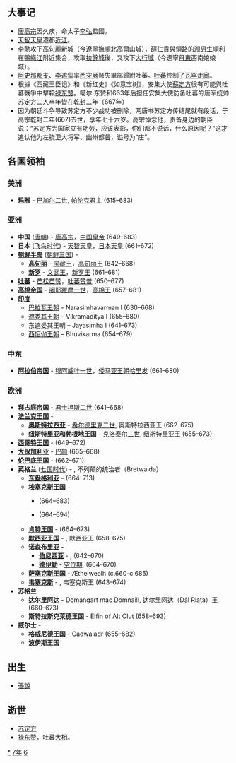 {{yearTOC|667|唐'''-{[[乾封|乾封]]}-二年'''}}

== 大事记 ==
*[[唐高宗|唐高宗]]因久疾，命太子[[李弘|李弘]]監國。
*[[天智天皇|天智天皇]]遷都[[近江國|近江]]。
*[[李勣|李勣]]攻下[[高句麗|高句麗]]新城（今[[遼寧|遼寧]][[撫順|撫順]]北高爾山城），[[薛仁貴|薛仁貴]]與領路的[[淵男生|淵男生]]順利在[[鴨綠江|鴨綠江]]附近集合，攻取[[扶餘城|扶餘城]]後，又攻下[[大行城|大行城]]（今遼寧[[丹東|丹東]]西南娘娘城）。
*[[阿史那都支|阿史那都支]]、[[李遮匐|李遮匐]]率[[西突厥|西突厥]]弩失畢部歸附吐蕃。[[吐蕃|吐蕃]]控制了[[瓦罕走廊|瓦罕走廊]]。
* 根據《西藏王臣记》和《新红史》《如意宝树》，安集大使[[蘇定方|蘇定方]]很有可能與吐蕃戰爭中擊殺[[禄东赞|禄东赞]]。噶尔·东赞和663年后担任安集大使防备吐蕃的唐军统帅苏定方二人卒年皆在乾封二年（667年）
* 因为朝廷斗争导致苏定方不少战功被删除，两唐书苏定方传结尾就有段话，于高宗乾封二年(667)去世，享年七十六岁。高宗悼念他，责备身边的朝臣说：“苏定方为国家立有功劳，应该表彰，你们都不说话，什么原因呢？”这才追认他为左骁卫大将军、幽州都督，谥号为“庄”。

== 各国领袖 ==
===美洲===
*'''[[玛雅文明|玛雅]]''' - [[巴加尔二世|巴加尔二世]], [[帕伦克|帕伦克君主]] (615–683)

===亚洲===
*'''中国''' ([[唐朝|唐朝]]) - [[唐高宗|唐高宗]]，[[中国皇帝|中国皇帝]] (649–683)
*'''日本''' ([[飞鸟时代|飞鸟时代]]) - [[天智天皇|天智天皇]]，[[日本天皇|日本天皇]] (661–672)
*'''[[朝鲜半岛|朝鲜半岛]]''' ([[朝鲜三国|朝鲜三国]]) -
**'''[[高句丽|高句丽]]''' - [[宝藏王|宝藏王]]，[[高句丽君主列表|高句丽王]] (642–668)
**'''[[新罗|新罗]]''' - [[文武王|文武王]]，[[新罗君主列表|新罗王]] (661–681)
*'''[[吐蕃|吐蕃]]''' - [[芒松芒赞|芒松芒赞]]，[[吐蕃君主列表|吐蕃赞普]] (650–677)
*'''[[高棉帝国|高棉帝国]]''' - [[阇耶跋摩一世|阇耶跋摩一世]]，[[柬埔寨君主列表|高棉王]] (657–681)
*'''[[印度|印度]]'''
**[[帕拉瓦王朝|巴拉瓦王朝]] - Narasimhavarman I (630–668)
**[[遮娄其王朝|遮娄其王朝]] – Vikramaditya I (655–680)
**东遮娄其王朝 – Jayasimha I (641–673)
**[[西恒伽王朝|西恒伽王朝]] – Bhuvikarma (654–679)

===中东===
*'''[[阿拉伯帝国|阿拉伯帝国]]''' - [[穆阿威叶一世|穆阿威叶一世]]，[[倭马亚王朝|倭马亚王朝]][[哈里发|哈里发]] (661–680)
===欧洲===
*'''[[拜占庭帝国|拜占庭帝国]]''' - [[君士坦斯二世|君士坦斯二世]] (641–668)
*'''[[法兰克王国|法兰克王国]]''' - 
**'''[[奥斯特拉西亚|奥斯特拉西亚]]''' - [[希尔德里克二世|希尔德里克二世]], 奥斯特拉西亚王 (662–675)
**'''纽斯特里亚和勃根地王国''' - [[克洛泰尔三世|克洛泰尔三世]], 纽斯特里亚王 (655–673)
*'''[[西哥特王国|西哥特王国]]''' - {{link-en|拉斯文思|Recceswinth}} (649–672)
*'''[[大保加利亚_(中世纪)|大保加利亚]]''' - [[巴颜|巴颜]] (665–668)
*'''[[伦巴底人|伦巴底王国]]''' - {{link-en|格里摩尔德|Grimoald, King of the Lombards}} (662–671)
*'''英格兰''' ([[七国时代|七国时代]]) - {{link-en|俄斯维乌|Oswiu of Northumbria}}, 不列颠的统治者（Bretwalda）
**'''[[东盎格利亚|东盎格利亚]]''' - {{link-en|埃尔德伍尔夫|Ealdwulf of East Anglia}} (664–713)
**'''[[埃塞克斯王国|埃塞克斯王国]]''' - 
***{{link-en|西格赫尔|Sighere of Essex}} (664–683)
***{{tsl|en|Sæbbi of Essex||塞比}} (664–694)
**'''[[肯特王国|肯特王国]]''' - {{link-en|艾格伯特|Ecgberht of Kent}} (664–673)
**'''[[默西亚王国|默西亚王国]]''' - {{link-en|伍尔夫赫尔|Wulfhere of Mercia}}, 默西亚王 (658–675)
**'''[[诺森布里亚|诺森布里亚]]''' -
***'''[[伯尼西亞|伯尼西亚]]''' - {{link-en|俄斯维乌|Oswiu}}, {{link-en|伯尼西亚王|King of Northumbria}} (642–670)
***'''[[德伊勒|德伊勒]]''' - [[空位期|空位期]], {{link-en|德伊勒王|King of Northumbria}} (664–670)
**'''[[萨塞克斯王国|萨塞克斯王国]]''' - Æthelwealh (c.660-c.685)
**'''[[韦塞克斯|韦塞克斯]]''' - {{link-en|森沃尔赫|Cenwalh of Wessex}}, 韦塞克斯王 (643–674)
*'''苏格兰'''
**'''达尔里阿达''' - Domangart mac Domnaill, 达尔里阿达（Dál Riata）王 (660–673)
**'''斯特拉斯克莱德王国''' - Elfin of Alt Clut (658–693)
*'''威尔士''' -
**'''格威尼德王国''' - Cadwaladr (655–682)
**'''波伊斯王国'''

== 出生 ==
*[[張說|張說]]

== 逝世 ==
{{Wikisource year mention}}
*[[苏定方|苏定方]]
*[[禄东赞|禄东赞]]，吐蕃[[吐蕃大相列表|大相]]。
[[Category:667年|*]]
[[Category:660年代|7年]]
[[Category:7世纪各年|6]]